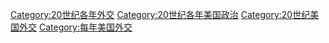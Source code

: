 [[Category:20世纪各年外交|Category:20世纪各年外交]]
[[Category:20世纪各年美国政治|Category:20世纪各年美国政治]]
[[Category:20世纪美国外交|Category:20世纪美国外交]]
[[Category:每年美国外交|Category:每年美国外交]]